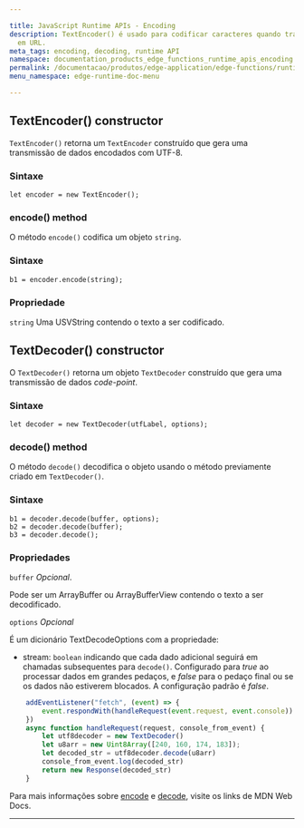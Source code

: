 ```yaml
---

title: JavaScript Runtime APIs - Encoding
description: TextEncoder() é usado para codificar caracteres quando transformando-o
  em URL.
meta_tags: encoding, decoding, runtime API
namespace: documentation_products_edge_functions_runtime_apis_encoding
permalink: /documentacao/produtos/edge-application/edge-functions/runtime-apis/javascript/encoding/
menu_namespace: edge-runtime-doc-menu

---
```

## TextEncoder() constructor

`TextEncoder()` retorna um `TextEncoder` construído que gera uma transmissão de dados encodados com UTF-8.

### Sintaxe

`let encoder = new TextEncoder();`

### encode() method

O método `encode()` codifica um objeto `string`.

### Sintaxe

`b1 = encoder.encode(string);`

### Propriedade

`string` Uma USVString contendo o texto a ser codificado.

## TextDecoder() constructor

O `TextDecoder()` retorna um objeto `TextDecoder` construído que gera uma transmissão de dados *code-point*.

### Sintaxe

`let decoder = new TextDecoder(utfLabel, options);`

### decode() method

O método `decode()` decodifica o objeto usando o método previamente criado em `TextDecoder()`.

### Sintaxe

    b1 = decoder.decode(buffer, options);
    b2 = decoder.decode(buffer);
    b3 = decoder.decode();

### Propriedades

`buffer` *Opcional*.

Pode ser um ArrayBuffer ou ArrayBufferView contendo o texto a ser decodificado.

`options` *Opcional*

É um dicionário TextDecodeOptions com a propriedade:

* stream: `boolean` indicando que cada dado adicional seguirá em chamadas subsequentes para `decode()`. Configurado para _true_ ao processar dados em grandes pedaços, e _false_ para o pedaço final ou se os dados não estiverem blocados. A configuração padrão é _false_.

```js
    addEventListener("fetch", (event) => {
        event.respondWith(handleRequest(event.request, event.console))
    })
    async function handleRequest(request, console_from_event) {
        let utf8decoder = new TextDecoder()
        let u8arr = new Uint8Array([240, 160, 174, 183]);
        let decoded_str = utf8decoder.decode(u8arr)
        console_from_event.log(decoded_str)
        return new Response(decoded_str)
    }
```

Para mais informações sobre [encode](https://developer.mozilla.org/en-US/docs/Web/API/TextEncoder) e [decode](https://developer.mozilla.org/en-US/docs/Web/API/TextDecoder), visite os links de MDN Web Docs.

---
